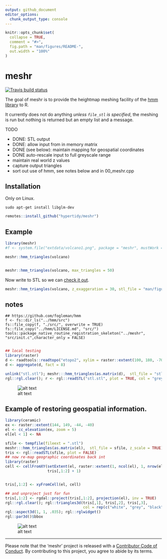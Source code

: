 ```yaml
---
output: github_document
editor_options: 
  chunk_output_type: console
---
```


<!-- README.md is generated from README.Rmd. Please edit that file -->

```r
knitr::opts_chunk$set(
  collapse = TRUE,
  comment = "#>",
  fig.path = "man/figures/README-",
  out.width = "100%"
)
```

# meshr

<!-- badges: start -->
[![Travis build status](https://travis-ci.org/hypertidy/meshr.svg?branch=master)](https://travis-ci.org/hypertidy/meshr)
<!-- badges: end -->

The goal of meshr is to provide the heightmap meshing facility of the [hmm library](https://github.com/fogleman/hmm) to R. 

It currently does not do anything *unless `file_stl` is specified*, the meshing is run but nothing is returned but an empty list and a message. 

TODO

- DONE: STL output
- DONE: allow input from in memory matrix
- DONE (see below): maintain mapping for geospatial coordinates
- DONE auto-rescale input to full greyscale range
- maintain real world z values
- capture output triangles
- sort out use of hmm, see notes below and in 00_meshr.cpp

## Installation

Only on Linux. 

```
sudo apt-get install libglm-dev
```

```R
remotes::install_github("hypertidy/meshr")
```

## Example


```r
library(meshr)
#f <- system.file("extdata/volcano1.png", package = "meshr", mustWork = TRUE)

meshr::hmm_triangles(volcano)


meshr::hmm_triangles(volcano, max_triangles = 50)
```

Now write to STL so we can [check it out](https://github.com/hypertidy/meshr/blob/master/man/figures/volcano1.stl). 



```r
meshr::hmm_triangles(volcano, z_exaggeration = 30, stl_file = "man/figures/volcano2.stl")
```
## notes

```
## https://github.com/fogleman/hmm
f <- fs::dir_ls("../hmm/src")
fs::file_copy(f, "./src/", overwrite = TRUE)
fs::file_copy("../hmm/LICENSE.md", "src/")
tools::package_native_routine_registration_skeleton("../meshr", "src/init.c",character_only = FALSE)


```

```r
## local testing
library(raster)
d <- raadtools::readtopo("etopo2", xylim = raster::extent(100, 180, -70, -30))
d <- aggregate(d, fact = 8)

unlink("stl.stl"); meshr:::hmm_triangles(as.matrix(d),  stl_file = "stl.stl", invert = T)
rgl::rgl.clear(); r <- rgl::readSTL("stl.stl", plot = TRUE, col = "grey", lit = TRUE); rgl::aspect3d(1, 1, .2); rgl::rglwidget()
```

![alt text][topo]



## Example of restoring geospatial information. 

```r
library(ceramic)
ex <- raster::extent(144, 149, -44, -40)
el <- cc_elevation(ex, zoom = 5)
el[el < 1] <- NA

sfile <- tempfile(fileext = ".stl")
meshr:::hmm_triangles(as.matrix(el),  stl_file = sfile, z_scale = TRUE)
tris <- rgl::readSTL(sfile, plot = FALSE)
## now re-map geographic coordinates back int
library(raster)
cell <- cellFromXY(setExtent(el, raster::extent(1, ncol(el), 1, nrow(el))), 
                   tris[,1:2] + 1)


tris[,1:2] <- xyFromCell(el, cell)

## and unproject just for fun
tris[,1:2] <- rgdal::project(tris[,1:2], projection(el), inv = TRUE)
rgl::rgl.clear(); rgl::triangles3d(tris[,1], tris[,2], tris[,3], 
                                   col = rep(c("white", "grey", "black", "darkgrey"), each = 3));
rgl::aspect3d(1, 1, .035); rgl::rglwidget()
rgl::par3d()$bbox


```

![alt text][geo_triangles]



---
 Please note that the 'meshr' project is released with a
  [Contributor Code of Conduct](https://github.com/hypertidy/meshr/blob/master/CODE_OF_CONDUCT.md).
  By contributing to this project, you agree to abide by its terms.
  



[topo]: man/figures/topo.png "Etopo2 / 8 as 77053 triangles in 38861 points"
[geo_triangles]: man/figures/geo_triangles.png "Tasmania triangulated in longlat"
